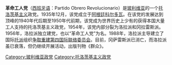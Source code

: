 '''革命工人党'''（[[西班牙语|西班牙语]]：Partido Obrero Revolucionario）是[[玻利维亚|玻利维亚]]的一个[[托洛茨基主义|托洛茨基主义]]政党。1935年12月，该党成立于[[阿根廷|阿根廷]][[科尔多瓦_(阿根廷)|科尔多瓦]]。在该党的发展达到顶峰的1940年代后期至1950年代前期，该党成为世界历史上少有的获得本国大量工人支持的托洛茨基主义政党，1954年，该党内部分裂为洛拉派和冈拉雷斯派。1956年，洛拉派独立建党，也以“革命工人党”为名。1988年，洛拉派主导建立了国际[[托派|托派]]组织[[争取重建第四国际联络委员会|争取重建第四国际联络委员会]]。目前，冈萨雷斯派已消亡，而洛拉派虽已衰落，但仍继续开展活动，出版刊物《群众》。

[[Category:玻利维亚政党|Category:玻利维亚政党]]
[[Category:托洛茨基主义政党|Category:托洛茨基主义政党]]